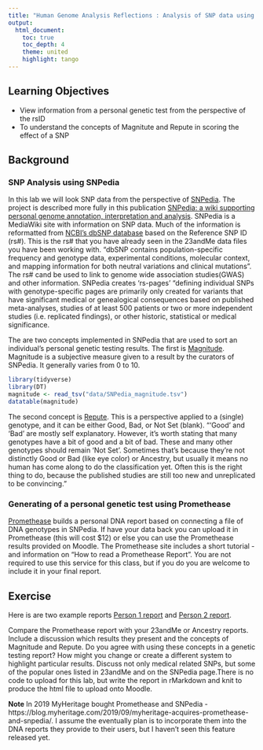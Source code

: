```yaml
---
title: "Human Genome Analysis Reflections : Analysis of SNP data using SNPedia and Promethease"
output:
  html_document:
    toc: true
    toc_depth: 4
    theme: united
    highlight: tango
---
```


## Learning Objectives

* View information from a personal genetic test from the perspective of the rsID
* To understand the concepts of Magnitute and Repute in scoring the effect of a SNP

## Background

###  SNP Analysis using SNPedia 

In this lab we will look SNP data from the perspective of [SNPedia](https://www.snpedia.com/). The project is described more fully in this publication [SNPedia: a wiki supporting personal genome annotation, interpretation and analysis](https://academic.oup.com/nar/article/40/D1/D1308/2903412). SNPedia is a MediaWiki site with information on SNP data. Much of the information is reformatted from [NCBI's dbSNP database](https://www.ncbi.nlm.nih.gov/snp/) based on the Reference SNP ID (rs#). This is the rs# that you have already seen in the 23andMe data files you have been working with. "dbSNP contains population-specific frequency and genotype data, experimental conditions, molecular context, and mapping information for both neutral variations and clinical mutations". The rs# cand be used to link to genome wide association studies(GWAS) and other information.  SNPedia creates ‘rs-pages’ "defining individual SNPs with genotype-specific pages are primarily only created for variants that have significant medical or genealogical consequences based on published meta-analyses, studies of at least 500 patients or two or more independent studies (i.e. replicated findings), or other historic, statistical or medical significance.

The are two concepts implemented in SNPedia that are used to sort an individual's personal genetic testing results. The first is [Magnitude](https://www.snpedia.com/index.php/Magnitude). Magnitude is a subjective measure given to a result by the curators of SNPedia. It generally varies from 0 to 10. 

```r
library(tidyverse)
library(DT)
magnitude <- read_tsv("data/SNPedia_magnitude.tsv")
datatable(magnitude)
```

The second concept is [Repute](https://www.snpedia.com/index.php/Repute). This is a perspective applied to a (single) genotype, and it can be either Good, Bad, or Not Set (blank). "'Good' and 'Bad' are mostly self explanatory. However, it's worth stating that many genotypes have a bit of good and a bit of bad. These and many other genotypes should remain 'Not Set'. Sometimes that's because they're not distinctly Good or Bad (like eye color) or Ancestry, but usually it means no human has come along to do the classification yet. Often this is the right thing to do, because the published studies are still too new and unreplicated to be convincing."

### Generating of a personal genetic test using Promethease

[Promethease](https://www.promethease.com) builds a personal DNA report based on connecting a file of DNA genotypes in SNPedia. If have your data back you can upload it in Promethease (this will cost $12) or else you can use the Promethease results provided on Moodle. The Promethease site includes a short tutorial - and information on “How to read a Promethease Report”. You are not required to use this service for this class, but if you do you are welcome to include it in your final report. 

## Exercise

Here is are two example reports [Person 1 report](images/promethease//person1/promethease.html) and [Person 2 report](images/promethease/person2/promethease.html).

Compare the Promethease report with your 23andMe or Ancestry reports. Include a discussion which results they present and the concepts of Magnitude and Repute. Do you agree with using these concepts in a genetic testing report?  How might you change or create a different system to highlight particular results. Discuss not only medical related SNPs, but some of the popular ones listed in 23andMe and on the SNPedia page.There is no code to upload for this lab, but write the report in rMarkdown and knit to produce the html file to upload onto Moodle.

__Note__
In 2019 MyHeritage bought Promethease and SNPedia - https://blog.myheritage.com/2019/09/myheritage-acquires-promethease-and-snpedia/. I assume the eventually plan is to incorporate them into the DNA reports they provide to their users, but I haven't seen this feature released yet.

